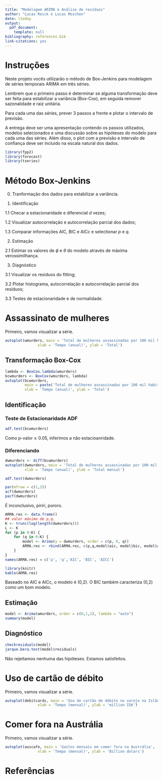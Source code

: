 ```yaml
---
title: "Modelagem ARIMA e Análise de resíduos"
author: "Lucas Resck e Lucas Moschen"
date: \today
output:
  pdf_document:
    template: null
bibliography: references.bib
link-citations: yes
---
```


# Instruções

Neste projeto vocês utilizarão o método de Box-Jenkins para modelagem de séries temporais ARIMA em três séries.

Lembrem que o primeiro passo é determinar se alguma transformação deve ser feita para estabilizar a variância (Box-Cox), em seguida remover sazonalidade e raiz unitária.

Para cada uma das séries, prever 3 passos a frente e plotar o intervalo de previsão.

A entrega deve ser uma apresentação contendo os passos utilizados, modelos selecionados e uma discussão sobre as hipóteses do modelo para cada uma das séries. Além disso, o plot com a previsão e intervalo de confiança deve ser incluido na escala natural dos dados.

```r
library(fpp2)
library(forecast)
library(tseries)
```

# Método Box-Jenkins 

0. Tranformação dos dados para estabilizar a variância. 

1. Identificação

1.1 Checar a estacionaridade e diferencial $d$ vezes;

1.2 Visualizar autocorrelação e autocorrelação parcial dos dados;

1.3 Comparar informações AIC, BIC e AICc e selectionar $p$ e $q$.

2. Estimação 

2.1 Estimar os valores de $\phi$ e $\theta$ do modelo através de máxima verossimilhança.

3. Diagnóstico 

3.1 Visualizar os resíduos do fitting; 

3.2 Plotar histograma, autocorrelação e autocorrelação parcial dos resíduos; 

3.3 Testes de estacionaridade e de normalidade. 

# Assassinato de mulheres

Primeiro, vamos visualizar a série. 

```r
autoplot(wmurders, main = 'Total de mulheres assassinadas por 100 mil habitantes (EUA)',
               xlab = 'Tempo (anual)', ylab = 'Total')
```

## Transformação Box-Cox

```r
lambda <- BoxCox.lambda(wmurders)
bcwmurders <- BoxCox(wmurders, lambda)
autoplot(bcwmurders, 
         main = paste('Total de mulheres assassinadas por 100 mil habitantes (EUA)', lambda),
         xlab = 'Tempo (anual)', ylab = 'Total')
```

## Identificação 

### Teste de Estacionaridade ADF

```r
adf.test(bcwmurders)
```

Como $\text{p-valor} \ge 0.05$, inferimos a não estacioanridade.  

### Diferenciando 

```r
dwmurders <- diff(bcwmurders)
autoplot(dwmurders, main = 'Total de mulheres assassinadas por 100 mil habitantes (EUA)',
         xlab = 'Tempo (anual)', ylab = 'Total mensal')
```

```r
adf.test(dwmurders)
```

```r
par(mfrow = c(1,2))
acf(dwmurders)
pacf(dwmurders)
```

É inconclusivo, piriri, pororo. 

```r
ARMA.res <- data.frame()
## valor máximo de p,q.
K <- trunc(log(length(dwmurders)))
L <- K
for (p in 0:K) {
    for (q in 0:K) {
        model <- Arima(y = dwmurders, order = c(p, 0, q))
        ARMA.res <- rbind(ARMA.res, c(p,q,model$aic, model$bic, model$aicc))
    }
}
names(ARMA.res) = c('p', 'q','AIC', 'BIC', 'AICC')
```

```r
library(knitr)
kable(ARMA.res)
```

Baseado no AIC e AICc, o modelo é (0,2). O BIC também caracteriza (0,2) como um bom modelo. 

## Estimação 

```r
model <- Arima(wmurders, order = c(0,1,2), lambda = "auto")
summary(model)
```

## Diagnóstico 

```r
checkresiduals(model)
jarque.bera.test(model$residuals)
```

Não rejeitamos nenhuma das hipóteses. Estamos satisfeitos. 

# Uso de cartão de débito

Primeiro, vamos visualizar a série. 

```r
autoplot(debitcards, main = 'Uso de cartão de débito no varejo na Islândia',
               xlab = 'Tempo (mensal)', ylab = 'million ISK')
```

# Comer fora na Austrália

Primeiro, vamos visualizar a série. 

```r
autoplot(auscafe, main = 'Gastos mensais em comer fora na Austrália',
               xlab = 'Tempo (mensal)', ylab = 'Billion dolars')
```

# Referências
